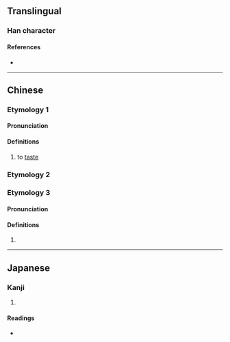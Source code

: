 {{character info}}
==Translingual==

===Han character===
{{Han char|rn=30|rad=口|as=07|sn=10|four=|canj=RCRU|ids=⿰口兑(G),⿰口兌(TJK)}}

====References====
* {{Han ref|kx=0191.190|dkj=03684|hdz=10631.170|uh=54FE|ud=21758}}

----

==Chinese==
{{zh-forms}}

===Etymology 1===
====Pronunciation====
{{zh-pron
|m=shuō
}}

====Definitions====
{{zh-hanzi}}

# to [[taste]]

===Etymology 2===
{{zh-see|歠|v}}

===Etymology 3===
====Pronunciation====
{{zh-pron
|m=yuè
}}

====Definitions====
{{zh-hanzi}}

# {{n-g|{{zh-only|銅哾魚|dot=}}, an alternative name of {{zh-l|[[鱵]]魚|tr=-}}.}}

----

==Japanese==

===Kanji===
{{ja-kanji|grade=|rs=口07}}

# {{rfdef|ja|sort=口07}}

====Readings====
* {{ja-readings|on=[[やつ]] (yatsu), [[やち]] (yachi)|kun=[[なめる]] (nameru)}}